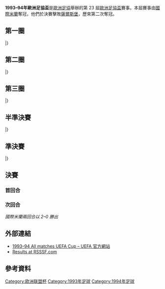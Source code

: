 {{noteTA
|G1=football
|G2=uefa
}}
{{Infobox 國際足球賽事賽季
| tourney_name          = 歐洲足協盃
| year                  = 1993–94
| image                 = 
| size                  = 
| caption               = 
| edition               = 23
| defending_champ_other = {{flagicon|ITA}} [[尤文圖斯足球俱樂部|祖雲達斯]]
| dates                 = 1993年9月14日–1994年5月11日
| num_teams             = 64 隊
| associations          = 31
| champion_other        = {{flagicon|ITA}} [[國際米蘭足球俱樂部|國際米蘭]]
| count                 = 2
| second_other          = {{flagicon|AUT}} [[薩爾斯堡紅牛足球俱樂部|薩爾斯堡]]
| matches               = 
| goals                 = 
| attendance            = 
| top_scorer            = 
| player                = 
| prevseason            = [[1992–93年歐洲足協盃|1992–93]]
| nextseason            = [[1994–95年歐洲足協盃|1994–95]]
}}

'''1993–94年歐洲足協盃'''是[[歐洲足協|歐洲足協]]舉辦的第 23 屆[[歐洲足協盃|歐洲足協盃]]賽事。本屆賽事由[[國際米蘭足球俱樂部|國際米蘭]]奪冠，他們於決賽擊敗[[薩爾斯堡紅牛足球俱樂部|薩爾斯堡]]，歷來第二次奪冠。

== 第一圈 ==
{{TwoLeg start}}
{{TwoLegResult|[[阿爾堡足球會|阿爾堡]]|DEN| 1–5 |'''[[拉科魯尼亞競技俱樂部|拉科魯尼亞]]'''|ESP| 1–0 | 0–5 }}
{{TwoLegResult|[[波希米亞人足球俱樂部|波希米亞人]]|IRL| 0–6 |'''[[波爾多足球俱樂部|波爾多]]'''|FRA| 0–1 | 0–5 }}
{{TwoLegResult|'''[[多特蒙德足球俱樂部|多蒙特]]'''|GER| 1–0 |[[弗拉季高加索阿拉尼亞足球俱樂部|華迪卡薩斯巴達]]|RUS| 0–0 | 1–0 |var2=1991}}
{{TwoLegResult|'''[[邦比足球會|邦比]]'''|DEN| 3–3{{agr}} |[[鄧迪聯足球俱樂部|登地聯]]|SCO| 2–0 | 1–3{{aet}} }}
{{TwoLegResult|[[伯爾尼年輕人體育俱樂部|年青人]]|SUI| 0–1 |'''[[凱爾特人足球俱樂部|些路迪]]'''|SCO| 0–0 | 0–1{{aet}} }}
{{TwoLegResult|'''[[特內里費足球俱樂部|特內里費]]'''|ESP| 3–2 |[[歐塞爾足球俱樂部|歐塞爾]]|FRA| 2–2 | 1–0 }}
{{TwoLegResult|[[十字軍足球會|十字軍]]|NIR| 0–4 |'''[[塞爾維特足球俱樂部|塞維特]]'''|SUI| 0–0 | 0–4 }}
{{TwoLegResult|[[布加勒斯特迪納摩足球俱樂部|布加勒斯特戴拿模]]|ROU| 3–4 |'''[[卡利亞里足球俱樂部|卡利亞里]]'''|ITA| 3–2 | 0–2 }}
{{TwoLegResult|[[莫斯科迪納摩足球俱樂部|莫斯科戴拿模]]|RUS| 2–7 |'''[[法蘭克福足球俱樂部|法蘭克福]]'''|GER| 0–6 | 2–1 |var1=1991}}
{{TwoLegResult|'''[[第聶伯羅彼得羅夫斯克足球俱樂部|迪尼普]]'''|UKR| 4–2 |[[阿德米拉足球俱樂部|艾特米拿]]|AUT| 1–0 | 3–2 }}
{{TwoLegResult|'''[[古斯爾斯足球會|古斯爾斯]]'''|FIN| 6–1 |[[威爾郡皇家體育會|KSV威爾郡]]|BEL| 4–0 | 2–1 }}
{{TwoLegResult|[[南特足球俱樂部|南特]]|FRA| 2–4 |'''[[巴倫西亞足球俱樂部|華倫西亞]]'''|ESP| 1–1 | 1–3{{aet}} }}
{{TwoLegResult|[[特溫特足球俱樂部|川迪]]|NED| 3–7 |'''[[拜仁慕尼黑足球俱樂部|拜仁慕尼黑]]'''|GER| 3–4 | 0–3 }}
{{TwoLegResult|[[比斯特里察光榮足球俱樂部|哥利亞]]|ROU| 0–2 |'''[[馬里博爾足球俱樂部|馬里博爾]]'''|SVN| 0–0 | 0–2 }}
{{TwoLegResult|[[哈茨足球俱樂部|赫斯]]|SCO| 2–4 |'''[[馬德里競技俱樂部|馬德里體育會]]'''|ESP| 2–1 | 0–3 }}
{{TwoLegResult|[[IFK諾爾雪平足球俱樂部|諾高平]]|SWE| 1–2 |'''[[梅赫倫足球俱樂部|梅赫倫]]'''|BEL| 0–1 | 1–1{{aet}} }}
{{TwoLegResult|'''[[國際米蘭足球俱樂部|國際米蘭]]'''|ITA| 5–1 |[[布加勒斯特迅速足球俱樂部|布加勒斯特迅速]]|ROU| 3–1 | 2–0 }}
{{TwoLegResult|'''[[尤文圖斯足球俱樂部|祖雲達斯]]'''|ITA| 4–0 |[[莫斯科火車頭足球俱樂部|莫斯科火車頭]]|RUS| 3–0 | 1–0 |var2=1991}}
{{TwoLegResult|'''[[卡爾斯魯厄體育俱樂部|卡爾斯魯厄]]'''|GER| 2–1 |[[PSV燕豪芬|PSV燕豪芬]]|NED| 2–1 | 0–0 }}
{{TwoLegResult|[[雷克雅未克足球俱樂部|雷克雅維克]]|ISL| 1–2 |'''[[MTK布達佩斯足球俱樂部|MTK布達佩斯]]'''|HUN| 1–2 | 0–0 }}
{{TwoLegResult|[[高卡爾利體育|高卡爾利]]|TUR| 0–2 |'''[[葡萄牙士砵亭俱樂部|士砵亭]]'''|POR| 0–0 | 0–2 }}
{{TwoLegResult|'''[[諾維奇城足球俱樂部|諾域治]]'''|ENG| 3–0 |[[維迪斯|維迪斯]]|NED| 3–0 | 0–0 }}
{{TwoLegResult|[[奧斯達足球會|奧斯達]]|SWE| 2–7 |'''[[干斯雲加足球會|干斯雲加]]'''|NOR| 1–3 | 1–4 }}
{{TwoLegResult|[[博特夫足球俱樂部|保迪夫]]|BUL| 3–8 |'''[[奧林匹亞科斯足球俱樂部|奧林比亞高斯]]'''|GRE| 2–3 | 1–5 }}
{{TwoLegResult|'''[[皇家安特衛普足球俱樂部|安特衛普]]'''|BEL| 4–2 |[[馬里迪莫足球會|馬里迪莫]]|POR| 2–0 | 2–2 }}
{{TwoLegResult|'''[[薩爾斯堡紅牛足球俱樂部|薩爾斯堡]]'''|AUT| 4–0 |[[多瑙斯特雷達足球俱樂部|登拿斯卡斯崔達]]|SVK| 2–0 | 2–0 }}
{{TwoLegResult|'''[[拉齊奧足球俱樂部|拉素]]'''|ITA| 4–0 |[[普羅夫迪夫火車頭足球俱樂部|普羅夫迪夫火車頭]]|BUL| 2–0 | 2–0 }}
{{TwoLegResult|[[布拉格斯拉維亞體育俱樂部|布拉格斯拉維亞]]|CZE| 1–2 |'''[[OFI克里特|OFI克雷迪]]'''|GRE| 1–1 | 0–1 }}
{{TwoLegResult|[[布拉迪斯拉發斯洛萬體育會|斯洛雲]]|SVK| 1–2 |'''[[阿士東維拉足球會|阿士東維拉]]'''|ENG| 0–0 | 1–2 }}
{{TwoLegResult|'''[[特拉布宗體育|特拉布宗]]'''|TUR| 6–2 |[[瓦萊塔足球俱樂部|華列達]]|MLT| 3–1 | 3–1 }}
{{TwoLegResult|[[盧森堡體育聯盟|盧森堡體育聯盟]]|LUX| 0–5 |'''[[博維斯塔足球會|博維斯塔]]'''|POR| 0–1 | 0–4 }}
{{TwoLegResult|[[杜納肯亞華勒足球會|華勒]]|HUN| 2–4 |'''[[阿波羅利馬素|阿波羅利馬素]]'''|CYP| 2–0 | 0–4{{aet}} }}
|}

== 第二圈 ==
{{TwoLeg start}}
{{TwoLegResult|[[馬德里競技俱樂部|馬德里體育會]]|ESP| 1–2 |'''[[OFI克里特|OFI克雷迪]]'''|GRE| 1–0 | 0–2 }}
{{TwoLegResult|[[拜仁慕尼黑足球俱樂部|拜仁慕尼黑]]|GER| 2–3 |'''[[諾維奇城足球俱樂部|諾域治]]'''|ENG| 1–2 | 1–1 }}
{{TwoLegResult|'''[[特內里費足球俱樂部|特內里費]]'''|ESP| 5–5{{agr}} |[[奧林匹亞科斯足球俱樂部|奧林比亞高斯]]|GRE| 2–1 | 3–4 }}
{{TwoLegResult|[[凱爾特人足球俱樂部|些路迪]]|SCO| 1–2 |'''[[葡萄牙士砵亭俱樂部|士砵亭]]'''|POR| 1–0 | 0–2 }}
{{TwoLegResult|'''[[拉科魯尼亞競技俱樂部|拉科魯尼亞]]'''|ESP| 2–1 |[[阿士東維拉足球會|阿士東維拉]]|ENG| 1–1 | 1–0 }}
{{TwoLegResult|'''[[法蘭克福足球俱樂部|法蘭克福]]'''|GER| 2–1 |[[第聶伯羅彼得羅夫斯克足球俱樂部|迪尼普]]|UKR| 2–0 | 0–1 }}
{{TwoLegResult|'''[[波爾多足球俱樂部|波爾多]]'''|FRA| 3–1 |[[塞爾維特足球俱樂部|塞維特]]|SUI| 2–1 | 1–0 }}
{{TwoLegResult|[[古斯爾斯足球會|古斯爾斯]]|FIN| 2–7 |'''[[邦比足球會|邦比]]'''|DEN| 1–4 | 1–3 }}
{{TwoLegResult|'''[[國際米蘭足球俱樂部|國際米蘭]]'''|ITA| 4–3 |[[阿波羅利馬素|阿波羅利馬素]]|CYP| 1–0 | 3–3 }}
{{TwoLegResult|[[干斯雲加足球會|干斯雲加]]|NOR| 1–3 |'''[[尤文圖斯足球俱樂部|祖雲達斯]]'''|ITA| 1–1 | 0–2 }}
{{TwoLegResult|[[馬里博爾足球俱樂部|馬里博爾]]|SVN| 1–2 |'''[[多特蒙德足球俱樂部|多蒙特]]'''|GER| 0–0 | 1–2 }}
{{TwoLegResult|'''[[薩爾斯堡紅牛足球俱樂部|薩爾斯堡]]'''|AUT| 2–0 |[[皇家安特衛普足球俱樂部|安特衛普]]|BEL| 1–0 | 1–0 }}
{{TwoLegResult|[[拉齊奧足球俱樂部|拉素]]|ITA| 1–2 |'''[[博維斯塔足球會|博維斯塔]]'''|POR| 1–0 | 0–2 }}
{{TwoLegResult|[[特拉布宗體育|特拉布宗]]|TUR| 1–1{{agr}} |'''[[卡利亞里足球俱樂部|卡利亞里]]'''|ITA| 1–1 | 0–0 }}
{{TwoLegResult|[[巴倫西亞足球俱樂部|華倫西亞]]|ESP| 3–8 |'''[[卡爾斯魯厄體育俱樂部|卡爾斯魯厄]]'''|GER| 3–1 | 0–7 }}
{{TwoLegResult|'''[[梅赫倫足球俱樂部|梅赫倫]]'''|BEL| 6–1 |[[MTK布達佩斯足球俱樂部|MTK布達佩斯]]|HUN| 5–0 | 1–1 }}
|}

== 第三圈 ==
{{TwoLeg start}}
{{TwoLegResult|[[邦比足球會|邦比]]|DEN| 1–2 |'''[[多特蒙德足球俱樂部|多蒙特]]'''|GER| 1–1 | 0–1 }}
{{TwoLegResult|'''[[法蘭克福足球俱樂部|法蘭克福]]'''|GER| 2–0 |[[拉科魯尼亞競技俱樂部|拉科魯尼亞]]|ESP| 1–0 | 1–0 }}
{{TwoLegResult|[[波爾多足球俱樂部|波爾多]]|FRA| 1–3 |'''[[卡爾斯魯厄體育俱樂部|卡爾斯魯厄]]'''|GER| 1–0 | 0–3 }}
{{TwoLegResult|'''[[尤文圖斯足球俱樂部|祖雲達斯]]'''|ITA| 4–2 |[[特內里費足球俱樂部|特內里費]]|ESP| 3–0 | 1–2 }}
{{TwoLegResult|[[諾維奇城足球俱樂部|諾域治]]|ENG| 0–2 |'''[[國際米蘭足球俱樂部|國際米蘭]]'''|ITA| 0–1 | 0–1 }}
{{TwoLegResult|[[OFI克里特|OFI克雷迪]]|GRE| 1–6 |'''[[博維斯塔足球會|博維斯塔]]'''|POR| 1–4 | 0–2 }}
{{TwoLegResult|[[葡萄牙士砵亭俱樂部|士砵亭]]|POR| 2–3 |'''[[薩爾斯堡紅牛足球俱樂部|薩爾斯堡]]'''|AUT| 2–0 | 0–3{{aet}} }}
{{TwoLegResult|[[梅赫倫足球俱樂部|梅赫倫]]|BEL| 1–5 |'''[[卡利亞里足球俱樂部|卡利亞里]]'''|ITA| 1–3 | 0–2 }}
|}

== 半準決賽 ==
{{TwoLeg start}}
{{TwoLegResult|[[博維斯塔足球會|博維斯塔]]|POR| 1–2 |'''[[卡爾斯魯厄體育俱樂部|卡爾斯魯厄]]'''|GER| 1–1 | 0–1 }}
{{TwoLegResult|[[多特蒙德足球俱樂部|多蒙特]]|GER| 3–4 |'''[[國際米蘭足球俱樂部|國際米蘭]]'''|ITA| 1–3 | 2–1 }}
{{TwoLegResult|'''[[卡利亞里足球俱樂部|卡利亞里]]'''|ITA| 3–1 |[[尤文圖斯足球俱樂部|祖雲達斯]]|ITA| 1–0 | 2–1 }}
{{TwoLegResult|'''[[薩爾斯堡紅牛足球俱樂部|薩爾斯堡]]'''|AUT| 1–1{{pso|5–4}}|[[法蘭克福足球俱樂部|法蘭克福]]|GER| 1–0 | 0–1{{aet}}}}
|}

== 準決賽 ==
{{TwoLeg start}}
{{TwoLegResult|[[卡利亞里足球俱樂部|卡利亞里]]|ITA| 3–5 |'''[[國際米蘭足球俱樂部|國際米蘭]]'''|ITA| 3–2 | 0–3 }}
{{TwoLegResult|'''[[薩爾斯堡紅牛足球俱樂部|薩爾斯堡]]'''|AUT| 1–1{{agr}} |[[卡爾斯魯厄體育俱樂部|卡爾斯魯厄]]|GER| 0–0 | 1–1 }}
|}

== 決賽 ==
=== 首回合 ===
{{football box 
|date= 1994年4月26日
|team1=[[薩爾斯堡紅牛足球俱樂部|薩爾斯堡]] {{flagicon|AUT}}
|score= 0–1
|report=[http://www.uefa.com/uefaeuropaleague/season=1993/matches/round=649/match=51004/postmatch/lineups/index.html 報告]
|team2={{flagicon|ITA}} [[國際米蘭足球俱樂部|國際米蘭]]
|goals1=
|goals2=[[尼古拉·贝尔蒂|贝尔蒂]] {{goal|35}}
|stadium=[[維也納|維也納]]，[[恩斯特·哈佩爾球場|安斯夏普球場]]
|attendance=47,500
|referee= }}

=== 次回合 ===
{{football box 
|date= 1994年5月11日
|team1=[[國際米蘭足球俱樂部|國際米蘭]] {{flagicon|ITA}} 
|score=1–0
|report=[http://www.uefa.com/uefaeuropaleague/season=1993/matches/round=649/match=51005/postmatch/lineups/index.html 報告]
|team2={{flagicon|AUT}} [[薩爾斯堡紅牛足球俱樂部|薩爾斯堡]]
|goals1=[[Wim_Jonk|Jonk]] {{goal|62}}
|goals2=
|stadium=[[米蘭|米蘭]]，[[聖西路球場|聖西路球場]]
|attendance=80,326
|referee= }}
''國際米蘭兩回合以 2–0 勝出''

== 外部連結 ==
*[http://www.uefa.com/uefaeuropaleague/season=1993/matches/all/index.html 1993–94 All matches UEFA Cup – UEFA 官方網站]{{Wayback|url=http://www.uefa.com/uefaeuropaleague/season=1993/matches/all/index.html |date=20141221225844 }}
*[http://www.rsssf.com/ec/ec199394.html#uefa Results at RSSSF.com]{{Wayback|url=http://www.rsssf.com/ec/ec199394.html#uefa |date=20130304022919 }}

== 參考資料 ==
{{reflist|2}}

{{UEFA_Europa_League_seasons}}

[[Category:欧洲联盟杯|Category:欧洲联盟杯]]
[[Category:1993年足球|Category:1993年足球]]
[[Category:1994年足球|Category:1994年足球]]